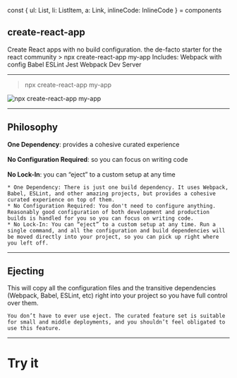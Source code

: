 
const { ul: List, li: ListItem, a: Link, inlineCode: InlineCode } = components

## create-react-app

<List>
  <Appear>
    <ListItem>Create React apps with no build configuration.</ListItem>
    <ListItem>the de-facto starter for the react community</ListItem>
    <ListItem><InlineCode>> npx create-react-app my-app</InlineCode></ListItem>
    <ListItem>
      Includes:
      <List>
        <ListItem>Webpack with config</ListItem>
        <ListItem>Babel</ListItem>
        <ListItem>ESLint</ListItem>
        <ListItem>Jest</ListItem>
        <ListItem>Webpack Dev Server</ListItem>
      </List>
    </ListItem>
  </Appear>
</List>

---

<blockquote><InlineCode>npx create-react-app my-app</InlineCode></blockquote>

![npx create-react-app my-app](./assets/create-react-app.svg)

---

## Philosophy

<List>
  <Appear>
    <ListItem><strong>One Dependency</strong>: provides a cohesive curated experience<br /><br /></ListItem>
    <ListItem><strong>No Configuration Required</strong>: so you can focus on writing code<br /><br /></ListItem>
    <ListItem><strong>No Lock-In</strong>: you can “eject” to a custom setup at any time</ListItem>
  </Appear>
</List>

```notes
* One Dependency: There is just one build dependency. It uses Webpack, Babel, ESLint, and other amazing projects, but provides a cohesive curated experience on top of them.
* No Configuration Required: You don't need to configure anything. Reasonably good configuration of both development and production builds is handled for you so you can focus on writing code.
* No Lock-In: You can “eject” to a custom setup at any time. Run a single command, and all the configuration and build dependencies will be moved directly into your project, so you can pick up right where you left off.
```

---

## Ejecting

This will copy all the configuration files and the transitive dependencies (Webpack, Babel, ESLint, etc) right into your project so you have full control over them.

```notes
You don’t have to ever use eject. The curated feature set is suitable for small and middle deployments, and you shouldn’t feel obligated to use this feature.
```

---

# Try it
